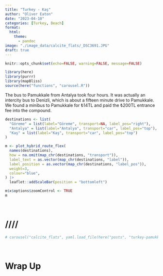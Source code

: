 ```yaml
---
title: "Turkey - Kaş"
author: "Oliver Eaton"
date: "2023-04-10"
categories: [Turkey, Beach]
format: 
  html:
    theme: 
      - pandoc
image: "./image_data/calcite_flats/_DSC3691.JPG"
draft: true
---
```


```r
knitr::opts_chunk$set(echo=FALSE, warning=FALSE, message=FALSE)
```

```r
library(here)
library(purrr)
library(mapBliss)
source(here("functions", "carousel.R"))
```

The bus to Pamukkale from Antalya took four hours. It was actually an intercity bus to Denizli, which is about a fifteen minute drive to Pamukkale. We found a minibus to Pamukkale for ₺14TL and paid the ₺200TL entrance fee into the compound.

```r
destinations <- list(
  "Göreme" = list(label="Göreme", transport=NA, label_pos="right"),
  "Antalya" = list(label="Antalya", transport="car", label_pos="top"),
  "Kaş" = list(label="Kaş", transport="car", label_pos="top")
)

m <- plot_hybrid_route_flex(
  names(destinations),
  how = na.omit(map_chr(destinations, "transport")),
  label_text = as.vector(map_chr(destinations, "label")),
  label_position = as.vector(map_chr(destinations, "label_pos")),
  weight=3,
  colour="blue",
) |> 
  leaflet::addScaleBar(position = "bottomleft")

m$x$options$zoomControl <- TRUE
m
```

<br>

# ////

```r
# carousel("calcite_flats", yaml.load_file(here("posts", "turkey-pamukkale", "image_data", "calcite_flats", "calcite_flats.yml")))
```

<br>

# Wrap Up
